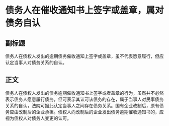 # 债务人在催收通知书上签字或盖章，属对债务自认
## 副标题
债务人在债权人发出的逾期债务催收通知上签字或盖章，虽不代表愿意履行，但应认定当事人对债务关系的自认。
## 正文
债务人在债权人发出的债务逾期催收通知书上签字或者盖章的行为，虽然并不必然表示债务人愿意履行债务，但可表示其认可该债务的存在，属于当事人对民事债务关系的自认，法院可据此认定当事人之间存在债务关系。国有企业改制后，原有债务应由改制后的企业承担。债权人向改制后的企业发出债务逾期催收通知书的，应视为债权人对债务人变更的认可。